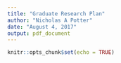 ```yaml
---
title: "Graduate Research Plan"
author: "Nicholas A Potter"
date: "August 4, 2017"
output: pdf_document
---
```


```r
knitr::opts_chunk$set(echo = TRUE)
```

